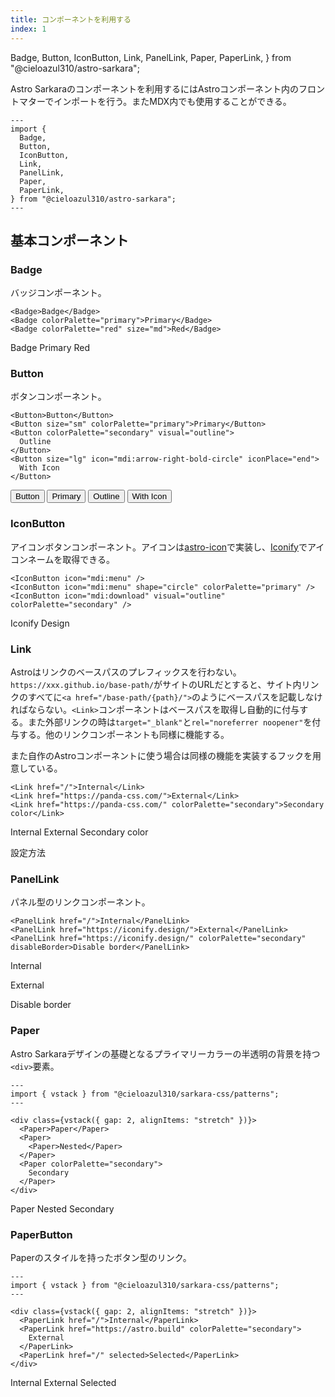 ```yaml
---
title: コンポーネントを利用する
index: 1
---
```


  Badge,
  Button,
  IconButton,
  Link,
  PanelLink,
  Paper,
  PaperLink,
} from "@cieloazul310/astro-sarkara";

Astro Sarkaraのコンポーネントを利用するにはAstroコンポーネント内のフロントマターでインポートを行う。またMDX内でも使用することができる。

```astro
---
import {
  Badge,
  Button,
  IconButton,
  Link,
  PanelLink,
  Paper,
  PaperLink,
} from "@cieloazul310/astro-sarkara";
---
```

## 基本コンポーネント

### Badge

バッジコンポーネント。

```mdx
<Badge>Badge</Badge>
<Badge colorPalette="primary">Primary</Badge>
<Badge colorPalette="red" size="md">Red</Badge>
```

<Badge>Badge</Badge> <Badge colorPalette="primary">Primary</Badge> <Badge colorPalette="red" size="md">Red</Badge>

### Button

ボタンコンポーネント。

```mdx
<Button>Button</Button>
<Button size="sm" colorPalette="primary">Primary</Button>
<Button colorPalette="secondary" visual="outline">
  Outline
</Button>
<Button size="lg" icon="mdi:arrow-right-bold-circle" iconPlace="end">
  With Icon
</Button>
```

<Button>Button</Button> <Button size="sm" colorPalette="primary">Primary</Button> <Button colorPalette="secondary" visual="outline">Outline</Button> <Button size="lg" icon="mdi:arrow-right-bold-circle" iconPlace="end">With Icon</Button>

### IconButton

アイコンボタンコンポーネント。アイコンは[astro-icon]で実装し、[Iconify]でアイコンネームを取得できる。

```mdx
<IconButton icon="mdi:menu" />
<IconButton icon="mdi:menu" shape="circle" colorPalette="primary" />
<IconButton icon="mdi:download" visual="outline" colorPalette="secondary" />
```

<IconButton icon="mdi:menu" /> 
<IconButton icon="mdi:menu" shape="circle" colorPalette="primary" />
<IconButton icon="mdi:download" visual="outline" colorPalette="secondary" />

<PanelLink href="https://iconify.design/">Iconify Design</PanelLink>

### Link

Astroはリンクのベースパスのプレフィックスを行わない。`https://xxx.github.io/base-path/`がサイトのURLだとすると、サイト内リンクのすべてに`<a href="/base-path/{path}/">`のようにベースパスを記載しなければならない。`<Link>`コンポーネントはベースパスを取得し自動的に付与する。また外部リンクの時は`target="_blank"`と`rel="noreferrer noopener"`を付与する。他のリンクコンポーネントも同様に機能する。

また自作のAstroコンポーネントに使う場合は同様の機能を実装するフックを用意している。

```mdx
<Link href="/">Internal</Link>
<Link href="https://panda-css.com/">External</Link>
<Link href="https://panda-css.com/" colorPalette="secondary">Secondary color</Link>
```

<Link href="/">Internal</Link>  
<Link href="https://panda-css.com/">External</Link>  
<Link href="https://panda-css.com/" colorPalette="secondary">Secondary color</Link>

<PanelLink href="https://docs.astro.build/ja/reference/configuration-reference/#base">設定方法</PanelLink>

### PanelLink

パネル型のリンクコンポーネント。

```mdx
<PanelLink href="/">Internal</PanelLink>
<PanelLink href="https://iconify.design/">External</PanelLink>
<PanelLink href="https://iconify.design/" colorPalette="secondary" disableBorder>Disable border</PanelLink>
```

<PanelLink href="/">Internal</PanelLink>

<PanelLink href="https://iconify.design/">External</PanelLink>

<PanelLink href="https://iconify.design/" colorPalette="secondary" disableBorder>Disable border</PanelLink>

### Paper

Astro Sarkaraデザインの基礎となるプライマリーカラーの半透明の背景を持つ`<div>`要素。

```astro
---
import { vstack } from "@cieloazul310/sarkara-css/patterns";
---

<div class={vstack({ gap: 2, alignItems: "stretch" })}>
  <Paper>Paper</Paper>
  <Paper>
    <Paper>Nested</Paper>
  </Paper>
  <Paper colorPalette="secondary">
    Secondary
  </Paper>
</div>
```

<div class={vstack({ gap: 2, alignItems: "stretch" })}>
  <Paper>
    Paper
  </Paper>
  <Paper>
    <Paper>
      Nested
    </Paper>
  </Paper>
  <Paper colorPalette="secondary">
    Secondary
  </Paper>
</div>

### PaperButton

Paperのスタイルを持ったボタン型のリンク。

```astro
---
import { vstack } from "@cieloazul310/sarkara-css/patterns";
---

<div class={vstack({ gap: 2, alignItems: "stretch" })}>
  <PaperLink href="/">Internal</PaperLink>
  <PaperLink href="https://astro.build" colorPalette="secondary">
    External
  </PaperLink>
  <PaperLink href="/" selected>Selected</PaperLink>
</div>
```

<div class={vstack({ gap: 2, alignItems: "stretch" })}>
  <PaperLink href="/">Internal</PaperLink>
  <PaperLink href="https://astro.build" colorPalette="secondary">External</PaperLink>
  <PaperLink href="/" selected>Selected</PaperLink>
</div>

[astro-icon]: https://github.com/natemoo-re/astro-icon "astro-icon"
[Iconify]: https://iconify.design/ "Iconify"

